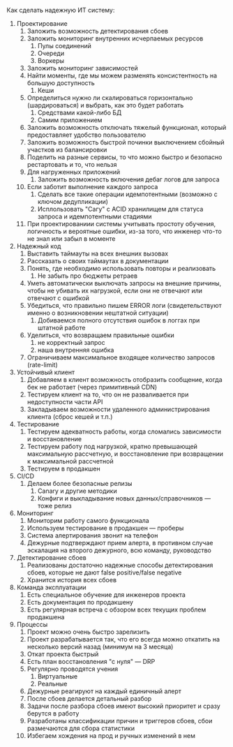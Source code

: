 Как сделать надежную ИТ систему:

1. Проектирование
    1. Заложить возможность детектирования сбоев
    1. Заложить мониторинг внутренних исчерпаемых ресурсов
        1. Пулы соединений
        1. Очереди
        1. Воркеры
    1. Заложить мониторинг зависимостей
    1. Найти моменты, где мы можем разменять консистентность на большую доступность
        1. Кеши
    1. Определиться нужно ли скалироваться горизонтально (шардироваться) и выбрать, как это будет работать
        1. Средствами какой-либо БД
        1. Самим приложением
    1. Заложить возможность отключать тяжелый функционал, который предоставляет удобство пользователю
    1. Заложить возможность быстрой починки выключением сбойный участков из балансировки
    1. Поделить на разные сервисы, то что можно быстро и безопасно рестартовать и то, что нельзя
    1. Для нагруженных приложений
        1. Заложить возможность включения дебаг логов для запроса
    1. Если заботит выполнение каждого запроса
        1. Сделать все такие операции идемпотентными (возможно с ключом дедупликации)
        1. Исплользовать "Сагу" с ACID хранилищем для статуса запроса и идемпотентными стадиями
    1. При проектированиии системы учитывать простоту обучения, логичность и вероятные ошибки, из-за того, что инженер что-то не знал или забыл в моменте
1. Надежный код
    1. Выставить таймауты на всех внешних вызовах
    1. Рассказать о своих таймаутах в документации
    1. Понять, где необходимо использовать повторы и реализовать
        1. Не забыть про бюджеты ретраев
    1. Уметь автоматически выключать запросы на внешние причины, чтобы не убивать их нагрузкой, если они не отвечают или отвечают с ошибкой
    1. Убедиться, что правильно пишем ERROR логи (свидетельствуют именно о возникновении нештатной ситуации)
        1. Добиваемся полного отсутствия ошибок в логгах при штатной работе
    1. Уделиться, что возвращаем правильные ошибки
        1. не корректный запрос
        1. наша внутренняя ошибка
    1. Ограничиваем максимальное входящее количество запросов (rate-limit)
1. Устойчивый клиент
    1. Добавляем в клиент возможность отобразить сообщение, когда бек не работает (через примитивный CDN)
    1. Тестируем клиент на то, что он не разваливается при недоступности части API
    1. Закладываем возможности удаленного администрирования клиента (сброс кешей и т.п.)
1. Тестирование
    1. Тестируем адекватность работы, когда сломались зависимости и восстановление
    1. Тестируем работу под нагрузкой, кратно превышающей максимальную рассчетную, и восстановление при возвращении к максимальной рассчетной
    1. Тестируем в продакшен
1. CI/CD
    1. Делаем более безопасные релизы
        1. Canary и другие методики
        1. Конфиги и выкладывание новых данных/справочников — тоже релиз
1. Мониторинг
    1. Мониторим работу самого функционала
    1. Используем тестирование в продакшен — проберы
    1. Система алертирования звонит на телефон
    1. Дежурные подтверждают прием алерта, в противном случае эскалация на второго дежурного, всю команду, руководство  
1. Детектирование сбоев
    1. Реализованы достаточно надежные способы детектирования сбоев, которые не дают false positive/false negative
    1. Хранится история всех сбоев
1. Команда эксплуатации
    1. Есть специальное обучение для инженеров проекта
    1. Есть документация по продакшену
    1. Есть регулярная встреча с обзором всех текущих проблем продакшена
1. Процессы
    1. Проект можно очень быстро зарелизить
    1. Проект разрабатывается так, что его всегда можно откатить на несколько версий назад (минимум на 3 месяца)
    1. Откат проекта быстрый
    1. Есть план восстановления "с нуля" — DRP
    1. Регулярно проводятся учения
        1. Виртуальные
        1. Реальные
    1. Дежурные реагируют на каждый единичный алерт
    1. После сбоев делается детальный разбор
    1. Задачи после разбора сбоев имеют высокий приоритет и сразу берутся в работу
    1. Разработаны классификации причин и триггеров сбоев, сбои размечаются для сбора статистики
    1. Избегаем хождения на прод и ручных изменений в нем

